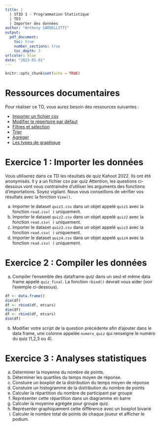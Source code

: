 ```yaml
---
title: | 
  | STID 1 - Programmation Statistique  
  | TD3
  | Importer des données
author: "Anthony SARDELLITTI"
output: 
  pdf_document:
    toc: true
    number_sections: true
    toc_depth: 3
urlcolor: blue
date: "2023-01-01"
---
```


```r
knitr::opts_chunk$set(echo = TRUE)
```

# Ressources documentaires

Pour réaliser ce TD, vous aurez besoin des ressources suivantes :

- [Importer un fichier csv](https://asardell.github.io/programmation-r/first-import.html#import-de-fichiers-csv)
- [Modifier le répertoire par défaut](https://asardell.github.io/programmation-r/first-import.html#modifier-le-r%C3%A9pertoire-actif)
- [Filtres et sélection](https://asardell.github.io/programmation-r/manipulation-objet.html#filtre-et-s%C3%A9lection-dans-un-data-frame)
- [Trier](https://asardell.github.io/programmation-r/manipulation-objet.html#trier-un-data-frame)
- [Agréger](https://asardell.github.io/programmation-r/manipulation-objet.html#agr%C3%A9ger-des-donn%C3%A9es)
- [Les types de graphique](https://asardell.github.io/programmation-r/graphique.html#type-de-graphique)

# Exercice 1 : Importer les données

Vous utiliserez dans ce TD les résultats de quiz Kahoot 2022. Ils ont été anonymisés. Il y a un fichier csv par quiz
Attention, les questions ci-dessous vont vous contraindre d'utiliser les arguments des fonctions d'importations. Soyez vigilant. Nous vous conseillons de vérifier vos résultats avec la fonction `View()`.

a. Importer le dataset `quiz1.csv` dans un objet appelé `quiz1` avec la fonction `read.csv( )` uniquement.
b. Importer le dataset `quiz2.csv` dans un objet appelé `quiz2` avec la fonction `read.csv( )` uniquement.
c. Importer le dataset `quiz3.csv` dans un objet appelé `quiz3` avec la fonction `read.csv( )` uniquement.
d. Importer le dataset `quiz4.csv` dans un objet appelé `quiz4` avec la fonction `read.csv( )` uniquement.


# Exercice 2 : Compiler les données

a. Compiler l'ensemble des dataframe *quiz* dans un seul et même data frame appelé `quiz_final`. La fonction `rbind()` devrait vous aider (voir l'exemple ci-dessous). 
<br> 

```r
df <- data.frame()
dim(df)
df <- rbind(df, mtcars)
dim(df)
df <- rbind(df, mtcars)
dim(df)
```

b. Modifier votre script de la question précédente afin d'ajouter dans le data frame, une colonne appelée  `numero_quiz` qui renseigne le numéro du quiz (1,2,3 ou 4). 

# Exercice 3 : Analyses statistiques

a. Déterminer la moyenne du nombre de points.
b. Déterminer les quartiles du temps moyen de réponse.
c. Constuire un boxplot de la distribution du temps moyen de réponse
d. Constuire un histogramme de la distribution du nombre de points
e. Calculer la répartition du nombre de participant par groupe
f. Représenter cette répartition dans un diagramme en barre
g. Calculer la moyenne agrégée pour groupe quiz. 
h. Représenter graphiquement cette différence avec un boxplot bivarié
i. Calculer le nombre total de points de chaque joueur et afficher le podium.